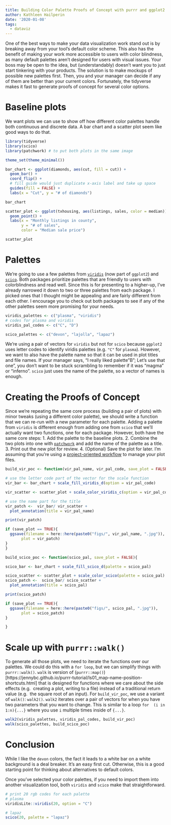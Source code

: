 ```yaml
---
title: Building Color Palette Proofs of Concept with purrr and ggplot2
author: Kathleen Hailperin
date: '2020-01-08'
tags:
  - dataviz
---
```

One of the best ways to make your data visualization work stand out is by 
breaking away from your tool's default color scheme. This also has the benefit 
of making your work more accessible to users with color blindness, as many default
palettes aren't designed for users with visual issues. Your boss may be open to 
the idea, but (understandably) doesn't want you to just start tinkering with 
your products. The solution is to make mockups of possible new palettes first. 
Then, you and your manager can decide if any of them are better than your 
current colors. Fortunately, the tidyverse makes it fast to generate proofs of 
concept for several color options.

# Baseline plots
We want plots we can use to show off how different color palettes handle both
continuous and discrete data. A bar chart and a scatter plot seem like 
good ways to do that.

```r
library(tidyverse)
library(scico)
library(patchwork) # to put both plots in the same image

theme_set(theme_minimal())
```

```r
bar_chart <- ggplot(diamonds, aes(cut, fill = cut)) + 
  geom_bar() + 
  coord_flip() +
  # fill guide would just duplicate x-axis label and take up space
  guides(fill = FALSE) +
  labs(x = "Cut", y = "# of diamonds")

bar_chart
```

```r
scatter_plot <- ggplot(txhousing, aes(listings, sales, color = median)) +
  geom_point() +
  labs(x = "Monthly listings in county", 
       y = "# of sales",
       color = "Median sale price")

scatter_plot
```

# Palettes
We're going to use a few palettes from
[`viridis`](https://cran.r-project.org/web/packages/viridis/vignettes/intro-to-viridis.html) 
(now part of `ggplot2`) and 
[`scico`](https://www.data-imaginist.com/2018/scico-and-the-colour-conundrum/). 
Both packages prioritize palettes that are friendly to users with 
colorblindness and read well. Since this is for presenting to a higher-up, I've 
already narrowed it down to two or three palettes from each package. I picked ones
that I thought might be appealing and are fairly different from each other. I 
encourage you to check out both packages to see if any of the other palettes 
seem more promising for your needs.

```r
viridis_palettes <- c("plasma", "viridis")
# codes for plasma and viridis
viridis_pal_codes <- c("C", "D")

scico_palettes <- c("devon", "lajolla", "lapaz")
```

We're using a pair of vectors for `viridis` but not for `scico` 
because `ggplot2` uses letter codes to identify viridis palettes (e.g. `"C"` for 
`plasma`). However, we want to also have the palette name so that it can be 
used in plot titles and file names. If your manager says, "I really liked 
palette "B"; Let's use that one",  you don't want to be stuck scrambling to 
remember if it was "magma" or "inferno". `scico` just uses the name of the 
palette, so a vector of names is enough.

# Creating the Proofs of Concept
Since we're repeating the same core process (building a pair of plots) with 
minor tweaks (using a different color palette), we should write a function
that we can re-run with a new parameter for each palette. Adding a 
palette from `viridis` is different enough from adding one from `scico` that 
we'll actually want two functions, one for each package. However, both have the 
same core steps:
1. Add the palette to the baseline plots.
2. Combine the two plots into one with [`patchwork`](https://patchwork.data-imaginist.com/index.html) and add the 
name of the palette as a title.
3. Print out the new plot for review.
4. (Optional) Save the plot for later. I'm assuming that you're using a 
[project-oriented workflow](https://www.tidyverse.org/blog/2017/12/workflow-vs-script/) 
to manage your plot files.
```r
build_vir_poc <- function(vir_pal_name, vir_pal_code, save_plot = FALSE){

# use the letter code part of the vector for the scale function
vir_bar <- bar_chart + scale_fill_viridis_d(option = vir_pal_code)

vir_scatter <- scatter_plot + scale_color_viridis_c(option = vir_pal_code)

# use the name part for the title
vir_patch <-  vir_bar/ vir_scatter + 
  plot_annotation(title = vir_pal_name)

print(vir_patch)

if (save_plot == TRUE){
  ggsave(filename = here::here(paste0("figs/", vir_pal_name, ".jpg")),
       plot = vir_patch)
}
}
```

```r
build_scico_poc <- function(scico_pal, save_plot = FALSE){

scico_bar <- bar_chart + scale_fill_scico_d(palette = scico_pal)

scico_scatter <- scatter_plot + scale_color_scico(palette = scico_pal)
scico_patch <-  scico_bar/ scico_scatter + 
  plot_annotation(title = scico_pal)

print(scico_patch)

if (save_plot == TRUE){
  ggsave(filename = here::here(paste0("figs/", scico_pal, ".jpg")),
       plot = scico_patch)
}

}
```

# Scale up with `purrr::walk()`
To generate all those plots, we need to iterate the functions over our palettes.
We could do this with a `for loop`, but we can simplify things with 
`purrr::walk()`. `walk` is  version of
(`purrr::map()`)[https://jennybc.github.io/purrr-tutorial/ls01_map-name-position-shortcuts.html] 
that is designed for functions where we care about the side effects (e.g. 
creating a plot, writing to a file) instead of a traditional return value (e.g. 
the square root of an input). For `build_vir_poc`, we use a variant of `walk()`: 
`walk2()`. `walk2` iterates over a pair of vectors for when you have two 
parameters that you want to change. This is similar to a loop `for 
(i in 1:n){...}` where you use `i` multiple times inside of `{...}`.
```r
walk2(viridis_palettes, viridis_pal_codes, build_vir_poc)
walk(scico_palettes, build_scico_poc)
```

# Conclusion
While I like the `devon` colors, the fact it leads to a white bar on a white 
background is a deal breaker. It's an easy first cut. Otherwise, this is a good 
starting point for thinking about alternatives to default colors. 

Once you've selected your color palettes, if you need to import them into 
another visualization tool, both `viridis` and `scico` make that 
straightforward.

```r
# print 20 rgb codes for each palette
# plasma
viridisLite::viridis(20, option = "C")

# lapaz
scico(20, palette = "lapaz")

```

